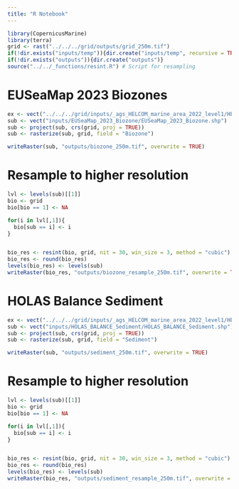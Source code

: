 ```yaml
---
title: "R Notebook"
---
```


```r
library(CopernicusMarine)
library(terra)
grid <- rast("../../../grid/outputs/grid_250m.tif")
if(!dir.exists("inputs/temp")){dir.create("inputs/temp", recursive = TRUE)}
if(!dir.exists("outputs")){dir.create("outputs")}
source("../../_functions/resint.R") # Script for resampling
```
# EUSeaMap 2023 Biozones
```r
ex <- vect("../../../grid/inputs/_ags_HELCOM_marine_area_2022_level1/HELCOM_marine_area_2022_level1.shp")
sub <- vect("inputs/EUSeaMap_2023_Biozone/EUSeaMap_2023_Biozone.shp")
sub <- project(sub, crs(grid, proj = TRUE))
sub <- rasterize(sub, grid, field = "Biozone")

writeRaster(sub, "outputs/biozone_250m.tif", overwrite = TRUE)
```

# Resample to higher resolution
```r
lvl <- levels(sub)[[1]]
bio <- grid
bio[bio == 1] <- NA

for(i in lvl[,1]){
  bio[sub == i] <- i
}


bio_res <- resint(bio, grid, nit = 30, win_size = 3, method = "cubic")
bio_res <- round(bio_res)
levels(bio_res) <- levels(sub)
writeRaster(bio_res, "outputs/biozone_resample_250m.tif", overwrite = TRUE)
```


# HOLAS Balance Sediment
```r
ex <- vect("../../../grid/inputs/_ags_HELCOM_marine_area_2022_level1/HELCOM_marine_area_2022_level1.shp")
sub <- vect("inputs/HOLAS_BALANCE_Sediment/HOLAS_BALANCE_Sediment.shp")
sub <- project(sub, crs(grid, proj = TRUE))
sub <- rasterize(sub, grid, field = "Sediment")

writeRaster(sub, "outputs/sediment_250m.tif", overwrite = TRUE)
```

# Resample to higher resolution
```r
lvl <- levels(sub)[[1]]
bio <- grid
bio[bio == 1] <- NA

for(i in lvl[,1]){
  bio[sub == i] <- i
}


bio_res <- resint(bio, grid, nit = 30, win_size = 3, method = "cubic")
bio_res <- round(bio_res)
levels(bio_res) <- levels(sub)
writeRaster(bio_res, "outputs/sediment_resample_250m.tif", overwrite = TRUE)
```
